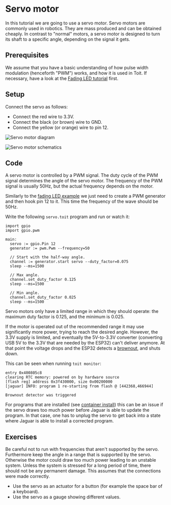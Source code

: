 
# Servo motor
In this tutorial we are going to use a servo motor. Servo motors are
commonly used in robotics. They are mass produced and can
be obtained cheaply. In contrast to "normal" motors, a servo motor is
designed to turn its shaft to a specific angle, depending on the signal
it gets.

## Prerequisites
We assume that you have a basic understanding of how pulse width modulation
(henceforth "PWM") works, and how it is used in Toit. If necessary, have
a look at the [Fading LED tutorial](../pwm_led) first.

## Setup
Connect the servo as follows:
- Connect the red wire to 3.3V.
- Connect the black (or brown) wire to GND.
- Connect the yellow (or orange) wire to pin 12.

<img
  src={ServoDiagram}
  alt="Servo motor diagram"
/>

<img
  src={ServoSchematics}
  alt="Servo motor schematics"
/>

## Code

A servo motor is controlled by a PWM signal. The duty cycle of the PWM signal
determines the angle of the servo motor. The frequency of the PWM signal is
usually 50Hz, but the actual frequency depends on the motor.

Similarly to the [fading LED example](../pwm/led) we just need to create a
PWM generator and then hook pin 12 to it. This time the frequency of the
wave should be 50Hz.

Write the following `servo.toit` program and run or watch it:

```toit
import gpio
import gpio.pwm

main:
  servo := gpio.Pin 12
  generator := pwm.Pwm --frequency=50

  // Start with the half-way angle.
  channel := generator.start servo --duty_factor=0.075
  sleep --ms=1500

  // Max angle.
  channel.set_duty_factor 0.125
  sleep --ms=1500

  // Min angle.
  channel.set_duty_factor 0.025
  sleep --ms=1500
```

Servo motors only have a limited range in which they should operate: the maximum
duty factor is 0.125, and the minimum is 0.025.

If the motor is operated out of the recommended range it may use significantly
more power, trying to reach the desired angle. However, the 3.3V supply is
limited, and eventually the 5V-to-3.3V converter
(converting USB 5V to the 3.3V that are needed by the ESP32) can't deliver
anymore. At that point the voltage drops and the ESP32 detects a
[brownout](https://en.wikipedia.org/wiki/Brownout_(electricity)), and shuts down.

This can be seen when running `toit monitor`:

```
entry 0x400805c8
clearing RTC memory: powered on by hardware source
[flash reg] address 0x3f430000, size 0x00200000
[jaguar] INFO: program 1 re-starting from flash @ [442368,466944]

Brownout detector was triggered
```

For programs that are installed (see
[container install](../../containers/containers)) this can be
an issue if the servo draws too much power before Jaguar is able to update
the program. In that case, one has to unplug the servo to get back into a
state where Jaguar is able to install a corrected program.

## Exercises
Be careful not to run with frequencies that aren't supported by the
servo. Furthermore keep the angle in a range that is supported by the
servo. Otherwise the motor could draw too much power leading to an
unstable system. Unless the system is stressed for a long period of
time, there should not be any permanent damage. This assumes that
the connections were made correctly.

- Use the servo as an actuator for a button (for example the space bar of
  a keyboard).
- Use the servo as a gauge showing different values.

